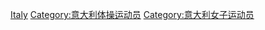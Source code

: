[[Category:各国女子体操运动员|Italy]]
[[Category:意大利体操运动员|Category:意大利体操运动员]]
[[Category:意大利女子运动员|Category:意大利女子运动员]]